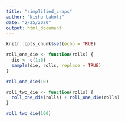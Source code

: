 ```yaml
---
title: "simplified_craps"
author: "Nishu Lahoti"
date: "2/25/2020"
output: html_document
---
```


```r
knitr::opts_chunk$set(echo = TRUE)
```

```r

roll_one_die <- function(rolls) {
  die <- c(1:6)
  sample(die, rolls, replace = TRUE)
}

roll_one_die(10)

roll_two_die <- function(rolls) {
  roll_one_die(rolls) + roll_one_die(rolls)
}

roll_two_die(100)

```

